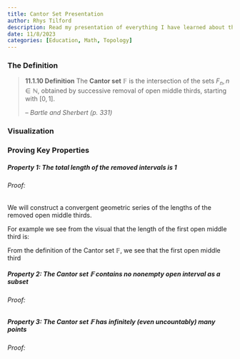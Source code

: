 ```yaml
---
title: Cantor Set Presentation
author: Rhys Tilford
description: Read my presentation of everything I have learned about the Cantor Set.
date: 11/8/2023
categories: [Education, Math, Topology]
---
```


### The Definition

> **11.1.10 Definition** The **Cantor set** $\mathbb{F}$ is the intersection of the sets $F_n,n\in\mathbb{N}$, obtained by successive removal of open middle thirds, starting with $[0,1]$.
>
> -- <cite>Bartle and Sherbert (p. 331)</cite>



### Visualization

<script crossorigin src="https://unpkg.com/wolfram-notebook-embedder@0.3/dist/wolfram-notebook-embedder.min.js"></script><div id="WNE-div-fbd3d6af-86fb-4c0a-a478-71092d7c0437"></div><script>WolframNotebookEmbedder.embed("https://www.wolframcloud.com/obj/demonstrations/CantorSet-source.nb",document.getElementById("WNE-div-fbd3d6af-86fb-4c0a-a478-71092d7c0437"));</script>

### Proving Key Properties

##### Property 1: The total length of the removed intervals is 1

###### Proof:

We will construct a convergent geometric series of the lengths of the removed open middle thirds.

For example we see from the visual that the length of the first open middle third is: 




From the definition of the Cantor set $\mathbb{F}$, we see that the first open middle third 

##### Property 2: The Cantor set $\mathbb{F}$ contains no nonempty open interval as a subset

###### Proof:

##### Property 3: The Cantor set $\mathbb{F}$ has infinitely (even uncountably) many points

###### Proof:

